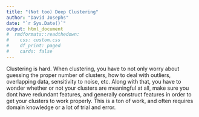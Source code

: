 ```yaml
---
title: "(Not too) Deep Clustering"
author: "David Josephs"
date: "`r Sys.Date()`"
output: html_document
#  rmdformats::readthedown:
#    css: custom.css
#    df_print: paged
#    cards: false
---
```


Clustering is hard. When clustering, you have to not only worry about guessing the proper number of clusters, how to deal with outliers, overlapping data, sensitivity to noise, etc. Along with that, you have to wonder whether or not your clusters are meaningful at all, make sure you dont have redundant features, and generally construct features in order to get your clusters to work properly. This is a ton of work, and often requires domain knowledge or a lot of trial and error.
